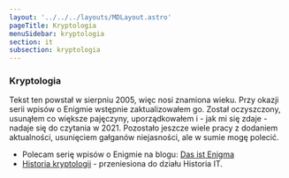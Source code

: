```yaml
---
layout: '../../../layouts/MDLayout.astro'
pageTitle: Kryptologia
menuSidebar: kryptologia
section: it
subsection: kryptologia
---
```


### Kryptologia

Tekst ten powstał w sierpniu 2005, więc nosi znamiona wieku. Przy okazji serii wpisów o Enigmie wstępnie zaktualizowałem go. Został oczyszczony, usunąłem co większe pajęczyny, uporządkowałem i - jak mi się zdaje - nadaje się do czytania w 2021. Pozostało jeszcze wiele pracy z dodaniem aktualności, usunięciem gałganów niejasności, ale w sumie mogę polecić.
    
 - Polecam serię wpisów o Enigmie na blogu: [Das ist Enigma](/blog/enigma)
 - [Historia kryptologii](/it/historia_it/historiait-kryptologia/) - przeniesiona do działu Historia IT.